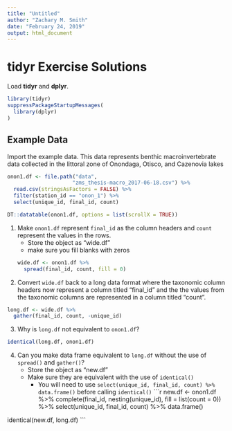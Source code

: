 ```yaml
---
title: "Untitled"
author: "Zachary M. Smith"
date: "February 24, 2019"
output: html_document
---
```



# tidyr Exercise Solutions

Load __tidyr__ and __dplyr__.
```r
library(tidyr)
suppressPackageStartupMessages(
  library(dplyr)
)
```

## Example Data

Import the example data. This data represents benthic macroinvertebrate data collected in the littoral zone of Onondaga, Otisco, and Cazenovia lakes 
```r
onon1.df <- file.path("data",
                     "zms_thesis-macro_2017-06-18.csv") %>% 
  read.csv(stringsAsFactors = FALSE) %>% 
  filter(station_id == "onon_1") %>% 
  select(unique_id, final_id, count)

DT::datatable(onon1.df, options = list(scrollX = TRUE))
```

1. Make `onon1.df` represent `final_id` as the column headers and `count` represent the values in the rows.
    + Store the object as "wide.df"
    + make sure you fill blanks with zeros
```r
wide.df <- onon1.df %>% 
  spread(final_id, count, fill = 0)
```

2. Convert `wide.df` back to a long data format where the taxonomic column headers now represent a column titled "final_id" and the the values from the taxonomic columns are represented in a column titled "count".
```r
long.df <- wide.df %>% 
  gather(final_id, count, -unique_id)
```

3. Why is `long.df` not equivalent to `onon1.df`?
```r
identical(long.df, onon1.df)
```

4. Can you make data frame equivalent to `long.df` without the use of `spread()` and `gather()`?
    + Store the object as "new.df"
    + Make sure they are equivalent with the use of `identical()`
        + You will need to use `select(unique_id, final_id, count) %>% data.frame()` before calling `identical()`
```r
new.df <- onon1.df %>% 
  complete(final_id,
           nesting(unique_id),
           fill = list(count = 0)) %>% 
  select(unique_id, final_id, count) %>% 
  data.frame()
  
identical(new.df, long.df)
```



